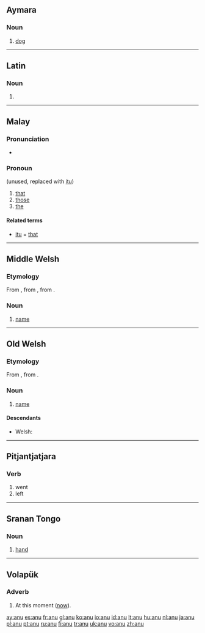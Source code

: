 {{also|Anu}}
==Aymara==

===Noun===
{{head|ay|noun}}

# [[dog]]

----

==Latin==

===Noun===
{{la-noun-form|anū}}

# {{inflection of|anus|anus|abl|s|lang=la}}

----

==Malay==

===Pronunciation===
* {{IPA|/anu/|lang=ms}}

===Pronoun===
{{head|ms|pronoun}} (unused, replaced with [[itu]])

# [[that]]
# [[those]]
# [[the]]

====Related terms====
* [[itu]] = [[that]]

----

==Middle Welsh==

===Etymology===
From {{etyl|owl|wlm}} {{term|anu|lang=owl}}, from {{proto|Celtic|anman|lang=wlm}}, from {{proto|Indo-European|h₁nḗh₃mn̥|lang=wlm}}.

===Noun===
{{head|wlm|noun}}

# [[name]]

----

==Old Welsh==

===Etymology===
From {{proto|Celtic|anman|lang=owl}}, from {{proto|Indo-European|h₁nḗh₃mn̥|lang=owl}}.

===Noun===
{{head|owl|noun}}

# [[name]]

====Descendants====
* Welsh: {{l|cy|enw}}

----

==Pitjantjatjara==

===Verb===
{{head|pjt|verb form}}

# went
# left

----

==Sranan Tongo==

===Noun===
{{head|srn|noun}}

# [[hand]]

----

==Volapük==

===Adverb===
{{head|vo|adverb}}

# At this moment ([[now]]).

[[ay:anu]]
[[es:anu]]
[[fr:anu]]
[[gl:anu]]
[[ko:anu]]
[[io:anu]]
[[id:anu]]
[[lt:anu]]
[[hu:anu]]
[[nl:anu]]
[[ja:anu]]
[[pl:anu]]
[[pt:anu]]
[[ru:anu]]
[[fi:anu]]
[[tr:anu]]
[[uk:anu]]
[[vo:anu]]
[[zh:anu]]